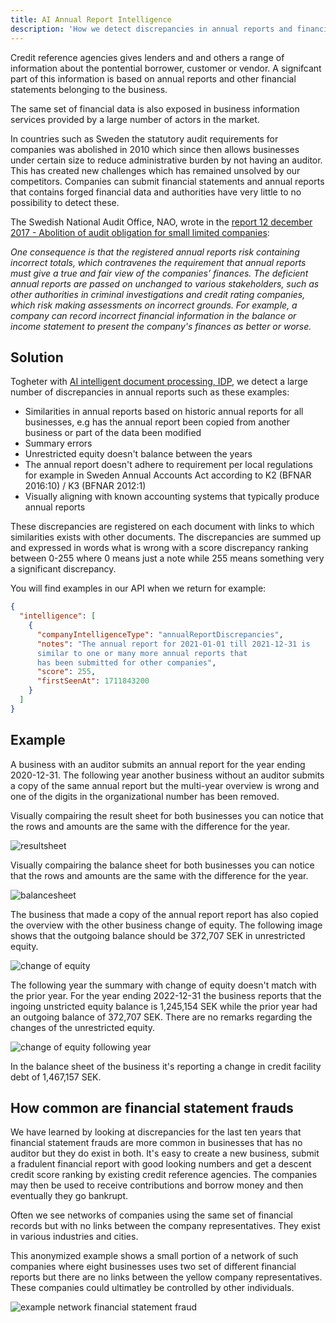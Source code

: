 ```yaml
---
title: AI Annual Report Intelligence
description: 'How we detect discrepancies in annual reports and financial statement frauds'
---
```


Credit reference agencies gives lenders and and others a range of information about the
pontential borrower, customer or vendor. A signifcant part of this information is based
on annual reports and other financial statements belonging to the business.

The same set of financial data is also exposed in business information services provided
by a large number of actors in the market.

In countries such as Sweden the statutory audit requirements for companies was abolished in 2010
which since then allows businesses under certain size to reduce administrative burden by not having
an auditor. This has created new challenges which has remained unsolved by our competitors. Companies
can submit financial statements and annual reports that contains forged financial data and authorities
have very little to no possibility to detect these.

The Swedish National Audit Office, NAO, wrote in the [report 12 december 2017 - Abolition of audit obligation for small limited companies](https://www.riksrevisionen.se/download/18.26c2548c1616574394b157/1518435480894/RiR_2017_35_REVISIONSPLIKT_SUMMARY.PDF):

_One consequence is that the registered annual reports risk containing incorrect totals, which contravenes
the requirement that annual reports must give a true and fair view of the companies’ finances.
The deficient annual reports are passed on unchanged to various stakeholders, such as other authorities in
criminal investigations and credit rating companies, which risk making assessments on incorrect grounds.
For example, a company can record incorrect financial information in the balance or income statement to
present the company's finances as better or worse._

## Solution

Togheter with [AI intelligent document processing, IDP](/technology/ai-intelligent-document-processing), we detect a large number of discrepancies in
annual reports such as these examples:

- Similarities in annual reports based on historic annual reports for all businesses, e.g has the
  annual report been copied from another business or part of the data been modified
- Summary errors
- Unrestricted equity doesn't balance between the years
- The annual report doesn't adhere to requirement per local regulations for example in Sweden Annual Accounts Act
  according to K2 (BFNAR 2016:10) / K3 (BFNAR 2012:1)
- Visually aligning with known accounting systems that typically produce annual reports

These discrepancies are registered on each document with links to which similarities exists
with other documents. The discrepancies are summed up and expressed in words what is wrong
with a score discrepancy ranking between 0-255 where 0 means just a note while 255 means something
very a significant discrepancy.

You will find examples in our API when we return for example:

```json Search response for companies
{
  "intelligence": [
    {
      "companyIntelligenceType": "annualReportDiscrepancies",
      "notes": "The annual report for 2021-01-01 till 2021-12-31 is
      similar to one or many more annual reports that
      has been submitted for other companies",
      "score": 255,
      "firstSeenAt": 1711843200
    }
  ]
}
```

## Example

A business with an auditor submits an annual report for the year ending 2020-12-31. The following
year another business without an auditor submits a copy of the same annual report
but the multi-year overview is wrong and one of the digits in the organizational number has been
removed.

Visually compairing the result sheet for both businesses you can notice that the rows and amounts are
the same with the difference for the year.

<img className='block' src='/images/example1_rr.png' alt='resultsheet' />

Visually compairing the balance sheet for both businesses you can notice that the rows and amounts are
the same with the difference for the year.

<img className='block' src='/images/example1_br.png' alt='balancesheet' />

The business that made a copy of the annual report report has also copied the overview with the
other business change of equity. The following image shows that the outgoing balance should be 372,707 SEK
in unrestricted equity.

<img
  className='block'
  src='/images/example1_changequity.png'
  alt='change of equity'
/>

The following year the summary with change of equity doesn't match with the prior year. For the year
ending 2022-12-31 the business reports that the ingoing unstricted equity balance is 1,245,154 SEK
while the prior year had an outgoing balance of 372,707 SEK. There are no remarks regarding
the changes of the unrestricted equity.

<img
  className='block'
  src='/images/example1_changequity_followingyear.png'
  alt='change of equity following year'
/>

In the balance sheet of the business it's reporting a change in credit facility debt of 1,467,157 SEK.

## How common are financial statement frauds

We have learned by looking at discrepancies for the last ten years that financial statement frauds are
more common in businesses that has no auditor but they do exist in both. It's easy to create a new
business, submit a fradulent financial report with good looking numbers and get a descent credit score
ranking by existing credit reference agencies. The companies may then be used to receive contributions
and borrow money and then eventually they go bankrupt.

Often we see networks of companies using the same set of financial records but with no links between
the company representatives. They exist in various industries and cities.

This anonymized example shows a small portion of a network of such companies where eight businesses uses
two set of different financial reports but there are no links between the yellow company representatives.
These companies could ultimatley be controlled by other individuals.

<img
  className='block'
  src='/images/example_network_financial_statement_fraud.png'
  alt='example network financial statement fraud'
/>
